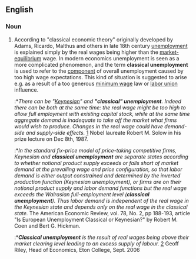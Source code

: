 {{wikipedia|Unemployment types}}
==English==

===Noun===
{{en-noun|sg=[[classical]] [[unemployment]]|-}}

# {{economics}} According to "classical economic theory" originally developed by Adams, Ricardo, Malthus and others in late 18th century [[unemployment]] is explained simply by the real wages being higher than the [[market-equilibrium]] wage. In modern economics unemployment is seen as a more complicated phenomenon, and the term '''classical unemployment''' is used to refer to the [[component]] of overall unemployment caused by too high wage expectations. This kind of situation is suggested to arise e.g. as a result of a too generous [[minimum wage]] law or [[labor union]] influence. 
#:*''There can be "[[Keynesian]]" and '''"classical" unemployment'''. Indeed there can be both at the same time: the real wage might be too high to allow full employment with existing capital stock, while at the same time aggregate demand is inadequate to take off the market what firms would wish to produce. Changes in the real wage could have demand-side and supply-side effects.'' [http://nobelprize.org/nobel_prizes/economics/laureates/1987/solow-lecture.html] Nobel laureate Robert M. Solow in his prize lecture on Dec 8th, 1987.
#:*''In the standard fix-price model of price-taking competitive firms, Keynesian and '''classical unemployment''' are separate states according to whether notional product supply exceeds or falls short of market demand at the prevailing wage and price configuration, so that labor demand is either output constrained and determined by the inverted production function (Keynesian unemployment), or firms are on their notional product supply and labor demand functions but the real wage exceeds the Walrasian full-employment level ('''classical unemployment'''). Thus labor demand is independent of the real wage in the Keynesian state and depends only on the real wage in the classical state.'' The American Economic Review, vol. 78, No. 2, pp 188-193, article "Is European Unemployment Classical or Keynesian?" by Robert M. Coen and Bert G. Hickman.
#:*'''''Classical unemployment''' is the result of real wages being above their market clearing level leading to an excess supply of labour.'' [http://www.tutor2u.net/economics/revision-notes/a2-macro-unemployment.html] Geoff Riley, Head of Economics, Eton College, Sept. 2006
